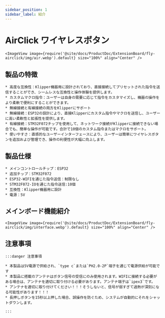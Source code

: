 ```yaml
---
sidebar_position: 1
sidebar_label: 紹介
---
```




# AirClick ワイヤレスボタン
    <ImageView image={require('@site/docs/ProductDoc/ExtensionBoard/fly-airclick/img/air.webp').default} size="100%" align="Center" />



## 製品の特徴

    * 高度な互換性：Klipper機器用に設計されており、直接接続してプリセットされた指令を送信することができ、シームレスな互換性と操作体験を提供します。
    * カスタムマクロ指令：ユーザーは自身の需要に応じて指令をカスタマイズし、機器の操作をより柔軟で便利にすることができます。
    * 無線接続と有線接続の両方をKlipperにサポート
    * 無線接続：ESP32の設計により、直接Klipperにカスタム指令やマクロを送信し、ユーザーに高い柔軟性と拡張性を提供します。
    * 有線接続：STM32F072チップを使用して、ネットワーク接続がKlipperに接続できない場合でも、簡単な操作が可能です。合計で10個のカスタム指令またはマクロをサポート。
    * 使いやすさ：直感的なユーザーインターフェースにより、ユーザーは簡単にワイヤレスボタンを追加および管理でき、操作の利便性が大幅に向上します。

## 製品仕様

    * メインコントロールチップ：ESP32
    * 追加チップ：STM32F072
    * ESP32-WIFIを通じた指令送信：制限なし
    * STM32F072-IOを通じた指令送信:10個
    * 互換性：Klipper機器用に設計
    * 電源：5V

## メインボード機能紹介
    <ImageView image={require('@site/docs/ProductDoc/ExtensionBoard/fly-airclick/img/interface.webp').default} size="100%" align="Center" />

## 注意事項

    :::danger 注意事項

    * 本製品は5V電源で供給され、`type c`または`PH2.0-2P`端子を通じて電源供給が可能です
    * 本製品に搭載のアンテナはボタン信号の受信にのみ使用されます。WIFIに接続する必要がある場合は、アンテナを適切に取り付ける必要があります。アンテナ端子は`ipex3`です。
    * アンテナを適切に取り付けてください！！！そうしないと、信号が弱すぎて過熱が深刻になる可能性があります！！！
    * 長押しボタンを15秒以上押した場合、誤操作を防ぐため、システムが自動的にそれをシャットダウンします。

    :::